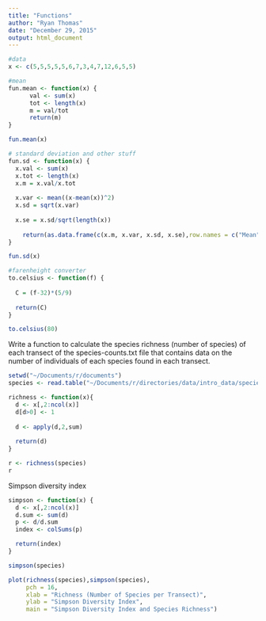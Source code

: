 ```yaml
---
title: "Functions"
author: "Ryan Thomas"
date: "December 29, 2015"
output: html_document
---
```


```r

#data
x <- c(5,5,5,5,5,6,7,3,4,7,12,6,5,5)

#mean
fun.mean <- function(x) {
      val <- sum(x)
      tot <- length(x)
      m = val/tot
      return(m)
}

fun.mean(x)
```

```r
# standard deviation and other stuff
fun.sd <- function(x) {
  x.val <- sum(x)
  x.tot <- length(x)
  x.m = x.val/x.tot
  
  x.var <- mean((x-mean(x))^2)
  x.sd = sqrt(x.var)
  
  x.se = x.sd/sqrt(length(x))
  
    return(as.data.frame(c(x.m, x.var, x.sd, x.se),row.names = c("Mean", "Var", "SD", "SE")))
}

fun.sd(x)
```

```r
#farenheight converter
to.celsius <- function(f) {
  
  C = (f-32)*(5/9)
  
  return(C)
}

to.celsius(80)
```


Write a function to calculate the species richness (number of species) of each transect of the species-counts.txt file that contains data on the number of individuals of each species found in each transect.
```r
setwd("~/Documents/r/documents")
species <- read.table("~/Documents/r/directories/data/intro_data/species_counts.txt", header = TRUE, sep = "\t")

richness <- function(x){
  d <- x[,2:ncol(x)]
  d[d>0] <- 1
  
  d <- apply(d,2,sum)
  
  return(d)
}
```

```r
r <- richness(species)
r
```

Simpson diversity index
```r
simpson <- function(x) {
  d <- x[,2:ncol(x)]
  d.sum <- sum(d)
  p <- d/d.sum
  index <- colSums(p)

  return(index)
}

simpson(species)
```

```r
plot(richness(species),simpson(species), 
     pch = 16, 
     xlab = "Richness (Number of Species per Transect)", 
     ylab = "Simpson Diversity Index", 
     main = "Simpson Diversity Index and Species Richness")
```


